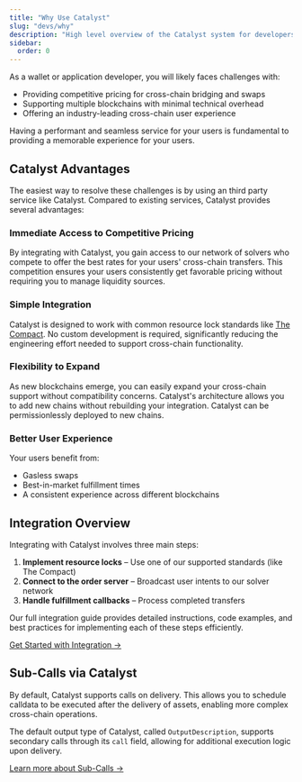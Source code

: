 ```yaml
---
title: "Why Use Catalyst"
slug: "devs/why"
description: "High level overview of the Catalyst system for developers"
sidebar:
  order: 0
---
```


As a wallet or application developer, you will likely faces challenges with:

- Providing competitive pricing for cross-chain bridging and swaps
- Supporting multiple blockchains with minimal technical overhead
- Offering an industry-leading cross-chain user experience

Having a performant and seamless service for your users is fundamental to providing a memorable experience for your users.

## Catalyst Advantages

The easiest way to resolve these challenges is by using an third party service like Catalyst. Compared to existing services, Catalyst provides several advantages:

### Immediate Access to Competitive Pricing

By integrating with Catalyst, you gain access to our network of solvers who compete to offer the best rates for your users' cross-chain transfers. This competition ensures your users consistently get favorable pricing without requiring you to manage liquidity sources.

### Simple Integration

Catalyst is designed to work with common resource lock standards like [The Compact](/architecture/input#compact-intent-registration). No custom development is required, significantly reducing the engineering effort needed to support cross-chain functionality.

### Flexibility to Expand

As new blockchains emerge, you can easily expand your cross-chain support without compatibility concerns. Catalyst's architecture allows you to add new chains without rebuilding your integration. Catalyst can be permissionlessly deployed to new chains.

### Better User Experience

Your users benefit from:
- Gasless swaps
- Best-in-market fulfillment times
- A consistent experience across different blockchains

## Integration Overview

Integrating with Catalyst involves three main steps:

1. **Implement resource locks** – Use one of our supported standards (like The Compact)
2. **Connect to the order server** – Broadcast user intents to our solver network
3. **Handle fulfillment callbacks** – Process completed transfers

Our full integration guide provides detailed instructions, code examples, and best practices for implementing each of these steps efficiently.

[Get Started with Integration →](/devs/get-started)


## Sub-Calls via Catalyst

By default, Catalyst supports calls on delivery. This allows you to schedule calldata to be executed after the delivery of assets, enabling more complex cross-chain operations.

The default output type of Catalyst, called `OutputDescription`, supports secondary calls through its `call` field, allowing for additional execution logic upon delivery.

[Learn more about Sub-Calls →](/devs/calls)